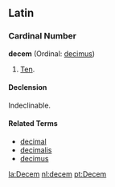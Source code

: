 ==Latin==
===Cardinal Number===
'''decem''' (Ordinal: [[decimus]])
#[[Ten]].

<!-- Do not put translations on this page.  Put them under the English word. -->

====Declension====
Indeclinable.

====Related Terms====
*[[decimal]]
*[[decimalis]]
*[[decimus]]

[[la:Decem]]
[[nl:decem]]
[[pt:Decem]]